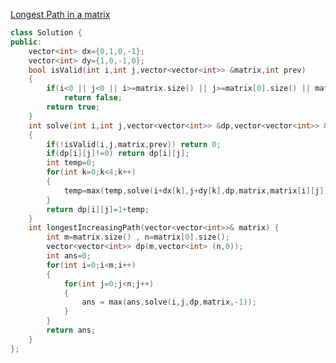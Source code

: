 [Longest Path in a matrix](https://practice.geeksforgeeks.org/problems/longest-path-in-a-matrix3019/1)
```cpp
class Solution {
public:
    vector<int> dx={0,1,0,-1};
    vector<int> dy={1,0,-1,0};
    bool isValid(int i,int j,vector<vector<int>> &matrix,int prev)
    {
        if(i<0 || j<0 || i>=matrix.size() || j>=matrix[0].size() || matrix[i][j]<=prev)
            return false;
        return true;
    }
    int solve(int i,int j,vector<vector<int>> &dp,vector<vector<int>> &matrix,int prev)
    {
        if(!isValid(i,j,matrix,prev)) return 0;
        if(dp[i][j]!=0) return dp[i][j];
        int temp=0;
        for(int k=0;k<4;k++)
        {
            temp=max(temp,solve(i+dx[k],j+dy[k],dp,matrix,matrix[i][j]));
        }
        return dp[i][j]=1+temp;
    }
    int longestIncreasingPath(vector<vector<int>>& matrix) {
        int m=matrix.size() , n=matrix[0].size();
        vector<vector<int>> dp(m,vector<int> (n,0));
        int ans=0;
        for(int i=0;i<m;i++)
        {
            for(int j=0;j<n;j++)
            {
                ans = max(ans,solve(i,j,dp,matrix,-1));
            }
        }
        return ans;
    }
};
```
